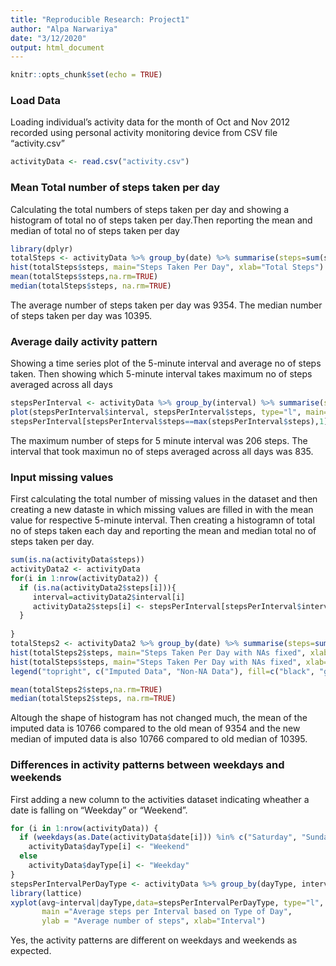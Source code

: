 ```yaml
---
title: "Reproducible Research: Project1"
author: "Alpa Narwariya"
date: "3/12/2020"
output: html_document
---
```


```r
knitr::opts_chunk$set(echo = TRUE)
```

### Load Data

Loading individual's activity data for the month of Oct and Nov 2012 recorded using  personal activity monitoring device from CSV file "activity.csv"

```r
activityData <- read.csv("activity.csv")
```

### Mean Total number of steps taken per day

Calculating the total numbers of steps taken per day and showing a histogram of total no of steps taken per day.Then reporting the mean and median of total no of steps taken per day

```r
library(dplyr)
totalSteps <- activityData %>% group_by(date) %>% summarise(steps=sum(steps, na.rm=TRUE))
hist(totalSteps$steps, main="Steps Taken Per Day", xlab="Total Steps")
mean(totalSteps$steps,na.rm=TRUE)
median(totalSteps$steps, na.rm=TRUE)
```
The average number of steps taken per day was 9354.
The median number of steps taken per day was 10395.

### Average daily activity pattern
Showing a time series plot of the 5-minute interval and average no of steps taken. Then showing which 5-minute interval takes maximum no of steps averaged across all days
``` r
stepsPerInterval <- activityData %>% group_by(interval) %>% summarise(steps=mean(steps, na.rm=TRUE))
plot(stepsPerInterval$interval, stepsPerInterval$steps, type="l", main="Steps Taken per Interval", xlab="Time Interval", ylab="Steps Taken")
stepsPerInterval[stepsPerInterval$steps==max(stepsPerInterval$steps),1]
```
The maximum number of steps for 5 minute interval was 206 steps.
The interval that took maximun no of steps averaged across all days was 835.

### Input missing values
First calculating the total number of missing values in the dataset and then creating a new dataste in which missing values are filled in with the mean value for respective 5-minute interval. Then creating a histogramn of total no of steps taken each day and reporting the mean and median total no of steps taken per day.

``` r
sum(is.na(activityData$steps))
activityData2 <- activityData
for(i in 1:nrow(activityData2)) {
  if (is.na(activityData2$steps[i])){
     interval=activityData2$interval[i]
     activityData2$steps[i] <- stepsPerInterval[stepsPerInterval$interval==interval,]$steps
  }
      
}
totalSteps2 <- activityData2 %>% group_by(date) %>% summarise(steps=sum(steps))
hist(totalSteps2$steps, main="Steps Taken Per Day with NAs fixed", xlab="Total Steps", col="Black")
hist(totalSteps$steps, main="Steps Taken Per Day with NAs fixed", xlab="Total Steps", col="Grey", add=T)
legend("topright", c("Imputed Data", "Non-NA Data"), fill=c("black", "grey"))

mean(totalSteps2$steps,na.rm=TRUE)
median(totalSteps2$steps, na.rm=TRUE)
```
Altough the shape of histogram has not changed much, the mean of the imputed data is 10766 compared to the old mean of 9354 and the new median of imputed data is also 10766 compared to old median of 10395.

### Differences in activity patterns between weekdays and weekends
First adding a new column to the activities dataset indicating wheather a date is falling on "Weekday" or "Weekend".
``` r
for (i in 1:nrow(activityData)) {
  if (weekdays(as.Date(activityData$date[i])) %in% c("Saturday", "Sunday"))
    activityData$dayType[i] <- "Weekend"
  else
    activityData$dayType[i] <- "Weekday"
}
stepsPerIntervalPerDayType <- activityData %>% group_by(dayType, interval) %>% summarise(avg=mean(steps, na.rm=TRUE))
library(lattice)
xyplot(avg~interval|dayType,data=stepsPerIntervalPerDayType, type="l", layout=c(1,2), 
       main ="Average steps per Interval based on Type of Day",
       ylab = "Average number of steps", xlab="Interval")
```
Yes, the activity patterns are different on weekdays and weekends as expected.
